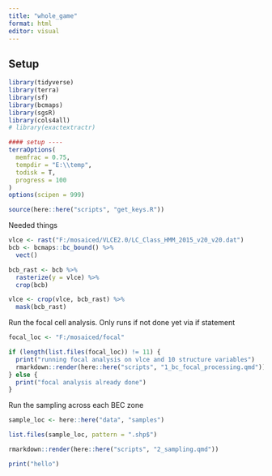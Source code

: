 ```yaml
---
title: "whole_game"
format: html
editor: visual
---
```


## Setup

```r
library(tidyverse)
library(terra)
library(sf)
library(bcmaps)
library(sgsR)
library(cols4all)
# library(exactextractr)

#### setup ----
terraOptions(
  memfrac = 0.75,
  tempdir = "E:\\temp",
  todisk = T,
  progress = 100
)
options(scipen = 999)

source(here::here("scripts", "get_keys.R"))
```

Needed things

```r
vlce <- rast("F:/mosaiced/VLCE2.0/LC_Class_HMM_2015_v20_v20.dat")
bcb <- bcmaps::bc_bound() %>%
  vect()

bcb_rast <- bcb %>%
  rasterize(y = vlce) %>%
  crop(bcb)

vlce <- crop(vlce, bcb_rast) %>%
  mask(bcb_rast)
```

Run the focal cell analysis. Only runs if not done yet via if statement

```r
focal_loc <- "F:/mosaiced/focal"

if (length(list.files(focal_loc)) != 11) {
  print("running focal analysis on vlce and 10 structure variables")
  rmarkdown::render(here::here("scripts", "1_bc_focal_processing.qmd"))
} else {
  print("focal analysis already done")
}
```

Run the sampling across each BEC zone

```r
sample_loc <- here::here("data", "samples")

list.files(sample_loc, pattern = ".shp$")

rmarkdown::render(here::here("scripts", "2_sampling.qmd"))
```

```r
print("hello")
```
